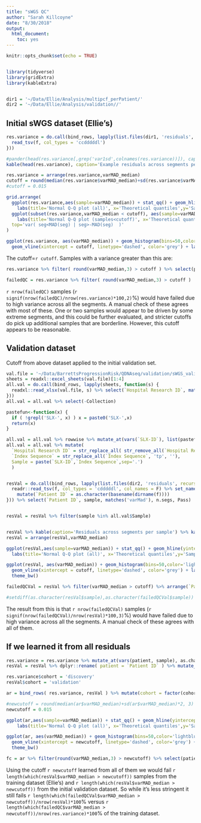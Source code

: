 ```yaml
---
title: "sWGS QC"
author: "Sarah Killcoyne"
date: "8/30/2018"
output: 
  html_document: 
    toc: yes
---
```


```r
knitr::opts_chunk$set(echo = TRUE)


library(tidyverse)
library(gridExtra)
library(kableExtra)


dir1 = '~/Data/Ellie/Analysis/multipcf_perPatient/'
dir2 = '~/Data/Ellie/Analysis/validation//'

```

## Initial sWGS dataset (Ellie's)

```r

res.variance = do.call(bind_rows, lapply(list.files(dir1, 'residuals', recursive = T, full.names = T), function(f) {
  read_tsv(f, col_types = 'ccdddddl')
}))

#pander(head(res.variance[,grep('var1sd',colnames(res.variance))]), caption='Residuals across segments per sample')
kable(head(res.variance), caption='Example residuals across segments per sample') %>% kable_styling('striped')
```

```r
res.variance = arrange(res.variance,varMAD_median)
cutoff = round(median(res.variance$varMAD_median)+sd(res.variance$varMAD_median)*2, 3)
#cutoff = 0.015

grid.arrange(
  ggplot(res.variance,aes(sample=varMAD_median)) + stat_qq() + geom_hline(yintercept=cutoff, linetype='dashed',color='grey') + 
    labs(title='Normal Q-Q plot (all)', x='Theoretical quantiles',y='Sample quantiles') + theme_bw(),
  ggplot(subset(res.variance,varMAD_median < cutoff), aes(sample=varMAD_median)) + stat_qq() + 
    labs(title='Normal Q-Q plot (samples<cutoff)', x='Theoretical quantiles',y='Sample quantiles') + theme_bw(),
  top='var( seg<MAD(seg) | seg>-MAD(seg)  )'
)
```

```r
ggplot(res.variance, aes(varMAD_median)) + geom_histogram(bins=50,color='lightblue') + 
  geom_vline(xintercept = cutoff, linetype='dashed', color='grey') + labs(x='var( seg<MAD(seg) | seg>-MAD(seg)  )') + theme_bw()
```

The cutoff=`r cutoff`. Samples with a variance greater than this are:

```r
res.variance %>% filter( round(varMAD_median,3) > cutoff ) %>% select(patient,sample, varMAD_median) %>% kable(caption=paste0('Samples variance > ',cutoff)) %>% kable_styling('striped')

failedQC = res.variance %>% filter( round(varMAD_median,3) > cutoff ) 
```

`r nrow(failedQC)` samples (`r signif(nrow(failedQC)/nrow(res.variance)*100,2)`%) would have failed due to high variance across all the segments. A manual check of these agrees with most of these. One or two samples would appear to be driven by some extreme segments, and this could be further evaluated, and stricter cutoffs do pick up additional samples that are borderline.  However, this cutoff appears to be reasonable.

## Validation dataset

Cutoff from above dataset applied to the initial validation set.

```r
val.file = '~/Data/BarrettsProgressionRisk/QDNAseq/validation/sWGS_validation_batches.xlsx'
sheets = readxl::excel_sheets(val.file)[1:4]
all.val = do.call(bind_rows, lapply(sheets, function(s) {
  readxl::read_xlsx(val.file, s) %>% select(`Hospital Research ID`, matches('Status'), `Block ID`,`Sample Type`, `SLX-ID`, `Index Sequence`, Cohort, Batch, RA, matches('Collection')) %>% dplyr::filter(!is.na(`SLX-ID`) & RA == 'C.Kosmidou') %>% mutate_at(vars(`SLX-ID`, `Block ID`), list(as.character)) 
}))
all.val = all.val %>% select(-Collection)

pastefun<-function(x) {
  if ( !grepl('SLX-', x) ) x = paste0('SLX-',x)
  return(x)
}

all.val = all.val %>% rowwise %>% mutate_at(vars(`SLX-ID`), list(pastefun) ) %>% ungroup
all.val = all.val %>% mutate(
  `Hospital Research ID` = str_replace_all( str_remove_all(`Hospital Research ID`, " "), '/', '_'), 
  `Index Sequence` = str_replace_all(`Index Sequence`, 'tp', ''),
  Sample = paste(`SLX-ID`,`Index Sequence`,sep='.')
  )


resVal = do.call(bind_rows, lapply(list.files(dir2, 'residuals', recursive = T, full.names = T), function(f) {
  readr::read_tsv(f, col_types = 'cdddddl', col_names = F) %>% set_names('sample', 'varMAD_median', 'varMAD_sd', 'varMAD_Q1', 'varMAD_Q3', 'n.segs', 'Pass') %>%  
    mutate(`Patient ID` = as.character(basename(dirname(f))))
})) %>% select(`Patient ID`, sample, matches('varMad'), n.segs, Pass) 


resVal = resVal %>% filter(sample %in% all.val$Sample)


resVal %>% kable(caption='Residuals across segments per sample') %>% kable_styling('striped')
resVal = arrange(resVal,varMAD_median)

ggplot(resVal,aes(sample=varMAD_median)) + stat_qq() + geom_hline(yintercept=cutoff, linetype='dashed',color='grey') + 
  labs(title='Normal Q-Q plot (all)', x='Theoretical quantiles',y='Sample quantiles') + theme_bw()

ggplot(resVal, aes(varMAD_median)) + geom_histogram(bins=50,color='lightblue') + 
  geom_vline(xintercept = cutoff, linetype='dashed', color='grey') + labs(x='var(median(segments)+1sd(segments))') +
  theme_bw()

failedQCVal = resVal %>% filter(varMAD_median > cutoff) %>% arrange(`Patient ID`, varMAD_median)

#setdiff(as.character(resVal$sample),as.character(failedQCVal$sample))

```

The result from this is that `r nrow(failedQCVal)` samples (`r signif(nrow(failedQCVal)/nrow(resVal)*100,3)`%) would have failed due to high variance across all the segments. A manual check of these agrees with all of them.


## If we learned it from all residuals

```r
res.variance = res.variance %>% mutate_at(vars(patient, sample), as.character)
resVal = resVal %>% dplyr::rename( patient = `Patient ID` ) %>% mutate_at(vars(patient, sample), as.character)

res.variance$cohort = 'discovery'
resVal$cohort = 'validation'

ar = bind_rows( res.variance, resVal ) %>% mutate(cohort = factor(cohort))

#newcutoff = round(median(ar$varMAD_median)+sd(ar$varMAD_median)*2, 3)
newcutoff = 0.015

ggplot(ar,aes(sample=varMAD_median)) + stat_qq() + geom_hline(yintercept=newcutoff, linetype='dashed',color='grey') + 
    labs(title='Normal Q-Q plot (all)', x='Theoretical quantiles',y='Sample quantiles') + theme_bw()

ggplot(ar, aes(varMAD_median)) + geom_histogram(bins=50,color='lightblue') + 
  geom_vline(xintercept = newcutoff, linetype='dashed', color='grey') + labs(x='var(MAD)') +
  theme_bw()

fc = ar %>% filter(round(varMAD_median,3) > newcutoff) %>% select(patient, sample, varMAD_median,varMAD_sd, varMAD_Q1,varMAD_Q3) %>% arrange(patient, varMAD_median)
```

Using the cutoff `r newcutoff` learned from all of them we would fail `r length(which(resVal$varMAD_median > newcutoff))` samples from the training dataset (Ellie's) and `r length(which(resVal$varMAD_median > newcutoff))` from the initial validation dataset. So while it's less stringent it still fails `r length(which(failedQCVal$varMAD_median > newcutoff))/nrow(resVal)*100`% versus `r length(which(failedQC$varMAD_median > newcutoff))/nrow(res.variance)*100`% of the training dataset.





